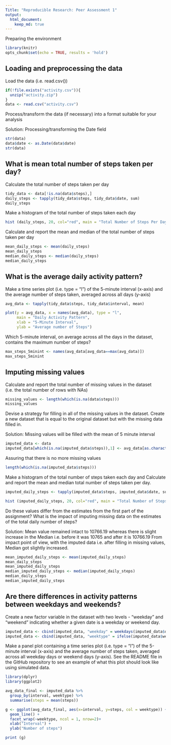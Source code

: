 ```yaml
---
Title: "Reproducible Research: Peer Assessment 1"
output: 
  html_document:
    keep_md: true
---
```

Preparing the environment
```R
library(knitr)
opts_chunk$set(echo = TRUE, results = 'hold')
```
## Loading and preprocessing the data

Load the data (i.e. read.csv())
```R
if(!file.exists("activity.csv")){
  unzip("activity.zip")
}
data <- read.csv("activity.csv")
```

Process/transform the data (if necessary) into a format suitable for your analysis

Solution: Processing/transforming the Date field
```R
str(data)
data$date <- as.Date(data$date)
str(data)
```


## What is mean total number of steps taken per day?

Calculate the total number of steps taken per day
```R
tidy_data <- data[!is.na(data$steps),]
daily_steps <- tapply(tidy_data$steps, tidy_data$date, sum)
daily_steps
```

Make a histogram of the total number of steps taken each day
```R
hist (daily_steps, 20, col="red", main = "Total Number of Steps Per Day", xlab = "Daily Steps")
```

Calculate and report the mean and median of the total number of steps taken per day
```R
mean_daily_steps <- mean(daily_steps)
mean_daily_steps
median_daily_steps <- median(daily_steps)
median_daily_steps
```


## What is the average daily activity pattern?

Make a time series plot (i.e. type = "l") of the 5-minute interval (x-axis) and the average number of steps taken, averaged across all days (y-axis)
```R
avg_data <- tapply(tidy_data$steps, tidy_data$interval, mean)

plot(y = avg_data, x = names(avg_data), type = "l", 
     main = "Daily Activity Pattern", 
     xlab = "5-Minute Interval", 
     ylab = "Average number of Steps")
```

Which 5-minute interval, on average across all the days in the dataset, contains the maximum number of steps?
```R
max_steps_5minint <- names(avg_data[avg_data==max(avg_data)]) 
max_steps_5minint
```

## Imputing missing values

Calculate and report the total number of missing values in the dataset (i.e. the total number of rows with NAs)
```R
missing_values <- length(which(is.na(data$steps)))
missing_values
```

Devise a strategy for filling in all of the missing values in the dataset.
Create a new dataset that is equal to the original dataset but with the missing data filled in.

Solution: Missing values will be filled with the mean of 5 minute interval
```R
imputed_data <- data
imputed_data[which(is.na(imputed_data$steps)),1] <- avg_data[as.character(imputed_data[which(is.na(imputed_data$steps)),3])]
```
Assuring that there is no more missing values
```R
length(which(is.na(imputed_data$steps)))
```
Make a histogram of the total number of steps taken each day and Calculate and report the mean and median total number of steps taken per day.  
```R
imputed_daily_steps <- tapply(imputed_data$steps, imputed_data$date, sum)

hist (imputed_daily_steps, 20, col="red", main = "Total Number of Steps Per Day (Imputed)", xlab = "Daily Steps (Imputed)")
```

Do these values differ from the estimates from the first part of the assignment? What is the impact of imputing missing data on the estimates of the total daily number of steps?

Solution: Mean value remained intact to 10766.19 whereas there is slight increase in the Median i.e. before it was 10765 and after it is 10766.19
From impact point of view, with the imputed data i.e. after filling in missing values, Median got slightly increased. 
```R
mean_imputed_daily_steps <- mean(imputed_daily_steps)
mean_daily_steps
mean_imputed_daily_steps
median_imputed_daily_steps <- median(imputed_daily_steps)
median_daily_steps
median_imputed_daily_steps
```

## Are there differences in activity patterns between weekdays and weekends?

Create a new factor variable in the dataset with two levels - "weekday" and "weekend" indicating whether a given date is a weekday or weekend day.
```R
imputed_data <- cbind(imputed_data, "weekday" = weekdays(imputed_data$date))
imputed_data <- cbind(imputed_data, "weektype" = ifelse(imputed_data$weekday == "Saturday" | imputed_data$weekday == "Sunday", "weekend", "weekday"))
```

Make a panel plot containing a time series plot (i.e. type = "l") of the 5-minute interval (x-axis) and the average number of steps taken, averaged across all weekday days or weekend days (y-axis). See the README file in the GitHub repository to see an example of what this plot should look like using simulated data.

```R
library(dplyr)
library(ggplot2)

avg_data_final <- imputed_data %>%
  group_by(interval, weektype) %>%
  summarise(steps = mean(steps))

g <- ggplot(avg_data_final, aes(x=interval, y=steps, col = weektype)) + 
  geom_line() + 
  facet_wrap(~weektype, ncol = 1, nrow=2)+
  xlab("Interval") + 
  ylab("Number of steps")

print (g)
```

